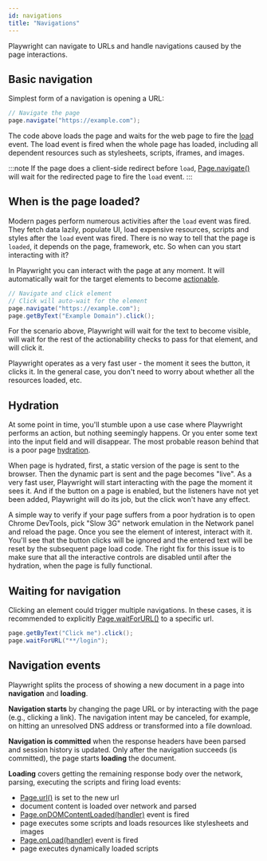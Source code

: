 ```yaml
---
id: navigations
title: "Navigations"
---
```


Playwright can navigate to URLs and handle navigations caused by the page interactions.

## Basic navigation

Simplest form of a navigation is opening a URL:

```java
// Navigate the page
page.navigate("https://example.com");
```

The code above loads the page and waits for the web page to fire the [load](https://developer.mozilla.org/en-US/docs/Web/API/Window/load_event) event. The load event is fired when the whole page has loaded, including all dependent resources such as stylesheets, scripts, iframes, and images.

:::note
If the page does a client-side redirect before `load`, [Page.navigate()](/api/class-page.mdx#page-goto) will wait for the redirected page to fire the `load` event.
:::

## When is the page loaded?

Modern pages perform numerous activities after the `load` event was fired. They fetch data lazily, populate UI, load expensive resources, scripts and styles after the `load` event was fired. There is no way to tell that the page is `loaded`, it depends on the page, framework, etc. So when can you start interacting with it?

In Playwright you can interact with the page at any moment. It will automatically wait for the target elements to become [actionable](./actionability.mdx).

```java
// Navigate and click element
// Click will auto-wait for the element
page.navigate("https://example.com");
page.getByText("Example Domain").click();
```

For the scenario above, Playwright will wait for the text to become visible, will wait for the rest of the actionability checks to pass for that element, and will click it.

Playwright operates as a very fast user - the moment it sees the button, it clicks it. In the general case, you don't need to worry about whether all the resources loaded, etc.

## Hydration

At some point in time, you'll stumble upon a use case where Playwright performs an action, but nothing seemingly happens. Or you enter some text into the input field and will disappear. The most probable reason behind that is a poor page [hydration](https://en.wikipedia.org/wiki/Hydration_(web_development)).

When page is hydrated, first, a static version of the page is sent to the browser. Then the dynamic part is sent and the page becomes "live". As a very fast user, Playwright will start interacting with the page the moment it sees it. And if the button on a page is enabled, but the listeners have not yet been added, Playwright will do its job, but the click won't have any effect.

A simple way to verify if your page suffers from a poor hydration is to open Chrome DevTools, pick "Slow 3G" network emulation in the Network panel and reload the page. Once you see the element of interest, interact with it. You'll see that the button clicks will be ignored and the entered text will be reset by the subsequent page load code. The right fix for this issue is to make sure that all the interactive controls are disabled until after the hydration, when the page is fully functional.

## Waiting for navigation

Clicking an element could trigger multiple navigations. In these cases, it is recommended to explicitly [Page.waitForURL()](/api/class-page.mdx#page-wait-for-url) to a specific url.

```java
page.getByText("Click me").click();
page.waitForURL("**/login");
```

## Navigation events

Playwright splits the process of showing a new document in a page into **navigation** and **loading**.

**Navigation starts** by changing the page URL or by interacting with the page (e.g., clicking a link). The navigation intent may be canceled, for example, on hitting an unresolved DNS address or transformed into a file download.

**Navigation is committed** when the response headers have been parsed and session history is updated. Only after the navigation succeeds (is committed), the page starts **loading** the document.

**Loading** covers getting the remaining response body over the network, parsing, executing the scripts and firing load events:
- [Page.url()](/api/class-page.mdx#page-url) is set to the new url
- document content is loaded over network and parsed
- [Page.onDOMContentLoaded(handler)](/api/class-page.mdx#page-event-dom-content-loaded) event is fired
- page executes some scripts and loads resources like stylesheets and images
- [Page.onLoad(handler)](/api/class-page.mdx#page-event-load) event is fired
- page executes dynamically loaded scripts


[APIRequest]: /api/class-apirequest.mdx "APIRequest"
[APIRequestContext]: /api/class-apirequestcontext.mdx "APIRequestContext"
[APIResponse]: /api/class-apiresponse.mdx "APIResponse"
[APIResponseAssertions]: /api/class-apiresponseassertions.mdx "APIResponseAssertions"
[Browser]: /api/class-browser.mdx "Browser"
[BrowserContext]: /api/class-browsercontext.mdx "BrowserContext"
[BrowserType]: /api/class-browsertype.mdx "BrowserType"
[CDPSession]: /api/class-cdpsession.mdx "CDPSession"
[ConsoleMessage]: /api/class-consolemessage.mdx "ConsoleMessage"
[Dialog]: /api/class-dialog.mdx "Dialog"
[Download]: /api/class-download.mdx "Download"
[ElementHandle]: /api/class-elementhandle.mdx "ElementHandle"
[FileChooser]: /api/class-filechooser.mdx "FileChooser"
[FormData]: /api/class-formdata.mdx "FormData"
[Frame]: /api/class-frame.mdx "Frame"
[FrameLocator]: /api/class-framelocator.mdx "FrameLocator"
[JSHandle]: /api/class-jshandle.mdx "JSHandle"
[Keyboard]: /api/class-keyboard.mdx "Keyboard"
[Locator]: /api/class-locator.mdx "Locator"
[LocatorAssertions]: /api/class-locatorassertions.mdx "LocatorAssertions"
[Mouse]: /api/class-mouse.mdx "Mouse"
[Page]: /api/class-page.mdx "Page"
[PageAssertions]: /api/class-pageassertions.mdx "PageAssertions"
[Playwright]: /api/class-playwright.mdx "Playwright"
[PlaywrightAssertions]: /api/class-playwrightassertions.mdx "PlaywrightAssertions"
[PlaywrightException]: /api/class-playwrightexception.mdx "PlaywrightException"
[Request]: /api/class-request.mdx "Request"
[RequestOptions]: /api/class-requestoptions.mdx "RequestOptions"
[Response]: /api/class-response.mdx "Response"
[Route]: /api/class-route.mdx "Route"
[Selectors]: /api/class-selectors.mdx "Selectors"
[TimeoutError]: /api/class-timeouterror.mdx "TimeoutError"
[Touchscreen]: /api/class-touchscreen.mdx "Touchscreen"
[Tracing]: /api/class-tracing.mdx "Tracing"
[Video]: /api/class-video.mdx "Video"
[WebSocket]: /api/class-websocket.mdx "WebSocket"
[WebSocketFrame]: /api/class-websocketframe.mdx "WebSocketFrame"
[Worker]: /api/class-worker.mdx "Worker"
[Element]: https://developer.mozilla.org/en-US/docs/Web/API/element "Element"
[EvaluationArgument]: /evaluating.mdx#evaluation-argument "EvaluationArgument"
[Promise]: https://developer.mozilla.org/en-US/docs/Web/JavaScript/Reference/Global_Objects/Promise "Promise"
[iterator]: https://developer.mozilla.org/en-US/docs/Web/JavaScript/Reference/Iteration_protocols "Iterator"
[origin]: https://developer.mozilla.org/en-US/docs/Glossary/Origin "Origin"
[selector]: https://developer.mozilla.org/en-US/docs/Web/CSS/CSS_Selectors "selector"
[Serializable]: https://developer.mozilla.org/en-US/docs/Web/JavaScript/Reference/Global_Objects/JSON/stringify#Description "Serializable"
[UIEvent.detail]: https://developer.mozilla.org/en-US/docs/Web/API/UIEvent/detail "UIEvent.detail"
[UnixTime]: https://en.wikipedia.org/wiki/Unix_time "Unix Time"
[xpath]: https://developer.mozilla.org/en-US/docs/Web/XPath "xpath"

[boolean]: https://docs.oracle.com/javase/tutorial/java/nutsandbolts/datatypes.html "boolean"
[byte&#91;&#93;]: https://docs.oracle.com/javase/tutorial/java/nutsandbolts/datatypes.html "byte[]"
[Consumer]: https://docs.oracle.com/javase/8/docs/api/java/util/function/Consumer.html "Consumer"
[double]: https://docs.oracle.com/javase/tutorial/java/nutsandbolts/datatypes.html "double"
[InputStream]: https://docs.oracle.com/javase/8/docs/api/java/io/InputStream.html "InputStream"
[int]: https://docs.oracle.com/javase/tutorial/java/nutsandbolts/datatypes.html "int"
[List]: https://docs.oracle.com/javase/8/docs/api/java/util/List.html "List"
[Map]: https://docs.oracle.com/javase/8/docs/api/java/util/Map.html "Map"
[null]: https://docs.oracle.com/javase/specs/jls/se8/html/jls-3.html#jls-3.10.7 "null"
[Object]: https://docs.oracle.com/javase/8/docs/api/java/lang/Object.html "Object"
[Path]: https://docs.oracle.com/javase/8/docs/api/java/nio/file/Path.html "Path"
[Pattern]: https://docs.oracle.com/javase/8/docs/api/java/util/regex/Pattern.html "Pattern"
[Predicate]: https://docs.oracle.com/javase/8/docs/api/java/util/function/Predicate.html "Predicate"
[void]: https://docs.oracle.com/javase/tutorial/java/javaOO/methods.html "void"
[Runnable]: https://docs.oracle.com/javase/8/docs/api/java/lang/Runnable.html "Runnable"
[RuntimeException]: https://docs.oracle.com/javase/8/docs/api/java/lang/RuntimeException.html "RuntimeException"
[String]: https://docs.oracle.com/javase/8/docs/api/java/lang/String.html "String"

[all available image tags]: https://mcr.microsoft.com/en-us/product/playwright/java/about "all available image tags"
[Microsoft Artifact Registry]: https://mcr.microsoft.com/en-us/product/playwright/java/about "Microsoft Artifact Registry"
[Dockerfile.jammy]: https://github.com/microsoft/playwright-java/blob/main/utils/docker/Dockerfile.jammy "Dockerfile.jammy"
